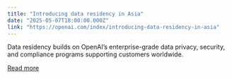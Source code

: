 ```yaml
---
title: "Introducing data residency in Asia"
date: "2025-05-07T18:00:00.000Z"
link: "https://openai.com/index/introducing-data-residency-in-asia"
---
```


Data residency builds on OpenAI’s enterprise-grade data privacy, security, and compliance programs supporting customers worldwide.

[Read more](https://openai.com/index/introducing-data-residency-in-asia)
